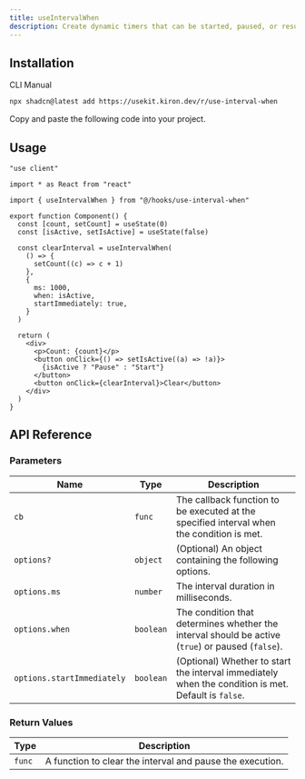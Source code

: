 ```yaml
---
title: useIntervalWhen
description: Create dynamic timers that can be started, paused, or resumed with useIntervalWhen.
---
```


<ComponentPreview name="use-interval-when-demo" />

## Installation

<Tabs defaultValue="cli">

<TabsList>
  <TabsTrigger value="cli">CLI</TabsTrigger>
  <TabsTrigger value="manual">Manual</TabsTrigger>
</TabsList>

<TabsContent value="cli">

```bash
npx shadcn@latest add https://usekit.kiron.dev/r/use-interval-when
```

</TabsContent>

<TabsContent value="manual">

<Steps>

<Step>Copy and paste the following code into your project.</Step>

<ComponentSource name="use-interval-when" />

</Steps>

</TabsContent>

</Tabs>

## Usage

```tsx {5, 11-20}
"use client"

import * as React from "react"

import { useIntervalWhen } from "@/hooks/use-interval-when"

export function Component() {
  const [count, setCount] = useState(0)
  const [isActive, setIsActive] = useState(false)

  const clearInterval = useIntervalWhen(
    () => {
      setCount((c) => c + 1)
    },
    {
      ms: 1000,
      when: isActive,
      startImmediately: true,
    }
  )

  return (
    <div>
      <p>Count: {count}</p>
      <button onClick={() => setIsActive((a) => !a)}>
        {isActive ? "Pause" : "Start"}
      </button>
      <button onClick={clearInterval}>Clear</button>
    </div>
  )
}
```

## API Reference

### Parameters

| Name                       | Type      | Description                                                                                         |
| -------------------------- | --------- | --------------------------------------------------------------------------------------------------- |
| `cb`                       | `func`    | The callback function to be executed at the specified interval when the condition is met.           |
| `options?`                 | `object`  | (Optional) An object containing the following options.                                              |
| `options.ms`               | `number`  | The interval duration in milliseconds.                                                              |
| `options.when`             | `boolean` | The condition that determines whether the interval should be active (`true`) or paused (`false`).   |
| `options.startImmediately` | `boolean` | (Optional) Whether to start the interval immediately when the condition is met. Default is `false`. |

### Return Values

| Type   | Description                                               |
| ------ | --------------------------------------------------------- |
| `func` | A function to clear the interval and pause the execution. |
